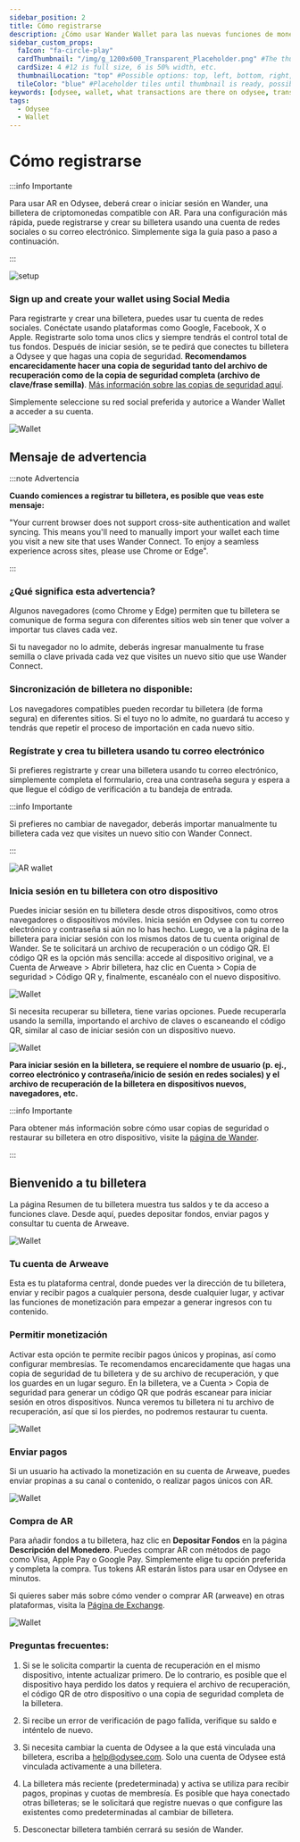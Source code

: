 ```yaml
---
sidebar_position: 2
title: Cómo registrarse
description: ¿Cómo usar Wander Wallet para las nuevas funciones de monetización de Odysee?
sidebar_custom_props:
  faIcon: "fa-circle-play"
  cardThumbnail: "/img/g_1200x600_Transparent_Placeholder.png" #The thumbnail on the category card.
  cardSize: 4 #12 is full size, 6 is 50% width, etc.
  thumbnailLocation: "top" #Possible options: top, left, bottom, right, none
  tileColor: "blue" #Placeholder tiles until thumbnail is ready, possible options: blue, cream, darkpurple, lightpurple, mauve, orange, pink, none
keywords: [odysee, wallet, what transactions are there on odysee, transaction on odysee, what do the transactions mean, what is a transaction]
tags:
  - Odysee
  - Wallet
---
```


# Cómo registrarse

:::info Importante

Para usar AR en Odysee, deberá crear o iniciar sesión en Wander, una billetera de criptomonedas compatible con AR. Para una configuración más rápida, puede registrarse y crear su billetera usando una cuenta de redes sociales o su correo electrónico. Simplemente siga la guía paso a paso a continuación.

:::

![setup](https://thumbs.odycdn.com/9c3fe59318754fd1ac6c637317c7f611.webp)

### Sign up and create your wallet using Social Media

Para registrarte y crear una billetera, puedes usar tu cuenta de redes sociales. Conéctate usando plataformas como Google, Facebook, X o Apple. Registrarte solo toma unos clics y siempre tendrás el control total de tus fondos. Después de iniciar sesión, se te pedirá que conectes tu billetera a Odysee y que hagas una copia de seguridad. **Recomendamos encarecidamente hacer una copia de seguridad tanto del archivo de recuperación como de la copia de seguridad completa (archivo de clave/frase semilla)**. [Más información sobre las copias de seguridad aquí](https://help.odysee.tv/es/category-monetization/wander).

Simplemente seleccione su red social preferida y autorice a Wander Wallet a acceder a su cuenta.

![Wallet](https://thumbs.odycdn.com/ffb150b93b8356ad04f9a943e963b3ed.webp)

## Mensaje de advertencia

:::note Advertencia

**Cuando comiences a registrar tu billetera, es posible que veas este mensaje:** 

"Your current browser does not support cross-site authentication and wallet syncing. This means you'll need to manually import your wallet each time you visit a new site that uses Wander Connect. To enjoy a seamless experience across sites, please use Chrome or Edge".

:::

### ¿Qué significa esta advertencia?

Algunos navegadores (como Chrome y Edge) permiten que tu billetera se comunique de forma segura con diferentes sitios web sin tener que volver a importar tus claves cada vez.

Si tu navegador no lo admite, deberás ingresar manualmente tu frase semilla o clave privada cada vez que visites un nuevo sitio que use Wander Connect.

### Sincronización de billetera no disponible:

Los navegadores compatibles pueden recordar tu billetera (de forma segura) en diferentes sitios. Si el tuyo no lo admite, no guardará tu acceso y tendrás que repetir el proceso de importación en cada nuevo sitio.

### Regístrate y crea tu billetera usando tu correo electrónico

Si prefieres registrarte y crear una billetera usando tu correo electrónico, simplemente completa el formulario, crea una contraseña segura y espera a que llegue el código de verificación a tu bandeja de entrada.

:::info Importante

Si prefieres no cambiar de navegador, deberás importar manualmente tu billetera cada vez que visites un nuevo sitio con Wander Connect.

:::

![AR wallet](https://thumbs.odycdn.com/e81612a85487bff13aa28c464b106c46.webp)

### Inicia sesión en tu billetera con otro dispositivo

Puedes iniciar sesión en tu billetera desde otros dispositivos, como otros navegadores o dispositivos móviles. Inicia sesión en Odysee con tu correo electrónico y contraseña si aún no lo has hecho. Luego, ve a la página de la billetera para iniciar sesión con los mismos datos de tu cuenta original de Wander. Se te solicitará un archivo de recuperación o un código QR. El código QR es la opción más sencilla: accede al dispositivo original, ve a Cuenta de Arweave > Abrir billetera, haz clic en Cuenta > Copia de seguridad > Código QR y, finalmente, escanéalo con el nuevo dispositivo. 

![Wallet](https://thumbs.odycdn.com/4c424239c2f459795c4359e188adbe7e.webp)

Si necesita recuperar su billetera, tiene varias opciones. Puede recuperarla usando la semilla, importando el archivo de claves o escaneando el código QR, similar al caso de iniciar sesión con un dispositivo nuevo.

![Wallet](https://thumbs.odycdn.com/573beb8f7f16b0e6df5f694beda8a983.webp)

**Para iniciar sesión en la billetera, se requiere el nombre de usuario (p. ej., correo electrónico y contraseña/inicio de sesión en redes sociales) y el archivo de recuperación de la billetera en dispositivos nuevos, navegadores, etc.**

:::info Importante

Para obtener más información sobre cómo usar copias de seguridad o restaurar su billetera en otro dispositivo, visite la [página de Wander](https://help.odysee.tv/es/category-monetization/wander).

:::

## Bienvenido a tu billetera

La página Resumen de tu billetera muestra tus saldos y te da acceso a funciones clave. Desde aquí, puedes depositar fondos, enviar pagos y consultar tu cuenta de Arweave.

![Wallet](https://thumbs.odycdn.com/c2e9fd308ec62e4eb00a56a92ed856a5.webp)

### Tu cuenta de Arweave

Esta es tu plataforma central, donde puedes ver la dirección de tu billetera, enviar y recibir pagos a cualquier persona, desde cualquier lugar, y activar las funciones de monetización para empezar a generar ingresos con tu contenido.

### Permitir monetización

Activar esta opción te permite recibir pagos únicos y propinas, así como configurar membresías. Te recomendamos encarecidamente que hagas una copia de seguridad de tu billetera y de su archivo de recuperación, y que los guardes en un lugar seguro. En la billetera, ve a Cuenta > Copia de seguridad para generar un código QR que podrás escanear para iniciar sesión en otros dispositivos. Nunca veremos tu billetera ni tu archivo de recuperación, así que si los pierdes, no podremos restaurar tu cuenta.

![Wallet](https://thumbs.odycdn.com/b1df88911724e84163a00866c285d99b.webp)

### Enviar pagos

Si un usuario ha activado la monetización en su cuenta de Arweave, puedes enviar propinas a su canal o contenido, o realizar pagos únicos con AR.

![Wallet](https://thumbs.odycdn.com/d23ca5baee1d1a264b5da2ce7344abb7.webp)

### Compra de AR

Para añadir fondos a tu billetera, haz clic en **Depositar Fondos** en la página **Descripción del Monedero**. Puedes comprar AR con métodos de pago como Visa, Apple Pay o Google Pay. Simplemente elige tu opción preferida y completa la compra. Tus tokens AR estarán listos para usar en Odysee en minutos.

Si quieres saber más sobre cómo vender o comprar AR (arweave) en otras plataformas, visita la [Página de Exchange](https://help.odysee.tv/es/category-monetization/exchanges/).

![Wallet](https://thumbs.odycdn.com/08ccc2dc53be634b1eca7af955c1b22d.webp)

### Preguntas frecuentes:

1. Si se le solicita compartir la cuenta de recuperación en el mismo dispositivo, intente actualizar primero. De lo contrario, es posible que el dispositivo haya perdido los datos y requiera el archivo de recuperación, el código QR de otro dispositivo o una copia de seguridad completa de la billetera.

2. Si recibe un error de verificación de pago fallida, verifique su saldo e inténtelo de nuevo.

3. Si necesita cambiar la cuenta de Odysee a la que está vinculada una billetera, escriba a help@odysee.com. Solo una cuenta de Odysee está vinculada activamente a una billetera.

4. La billetera más reciente (predeterminada) y activa se utiliza para recibir pagos, propinas y cuotas de membresía. Es posible que haya conectado otras billeteras; se le solicitará que registre nuevas o que configure las existentes como predeterminadas al cambiar de billetera.

5. Desconectar billetera también cerrará su sesión de Wander.
